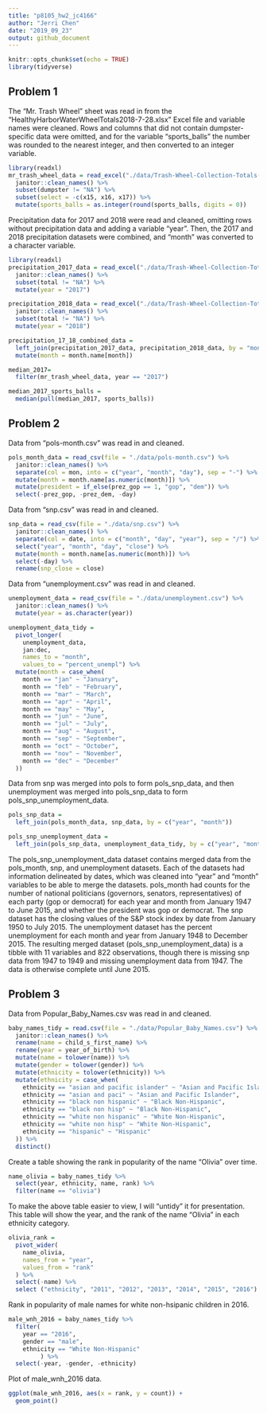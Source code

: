 ```yaml
---
title: "p8105_hw2_jc4166"
author: "Jerri Chen"
date: "2019_09_23"
output: github_document
---
```


```r
knitr::opts_chunk$set(echo = TRUE)
library(tidyverse)
```

## Problem 1

The "Mr. Trash Wheel" sheet was read in from the "HealthyHarborWaterWheelTotals2018-7-28.xlsx" Excel file and variable names were cleaned. Rows and columns that did not contain dumpster-specific data were omitted, and for the variable "sports_balls" the number was rounded to the nearest integer, and then converted to an integer variable.

```r
library(readxl)
mr_trash_wheel_data = read_excel("./data/Trash-Wheel-Collection-Totals-8-6-19.xlsx", sheet = "Mr. Trash Wheel") %>% 
  janitor::clean_names() %>% 
  subset(dumpster != "NA") %>%
  subset(select = -c(x15, x16, x17)) %>%
  mutate(sports_balls = as.integer(round(sports_balls, digits = 0))
```

Precipitation data for 2017 and 2018 were read and cleaned, omitting rows without precipitation data and adding a variable "year". Then, the 2017 and 2018 precipitation datasets were combined, and "month" was converted to a character variable.
```r
library(readxl)
precipitation_2017_data = read_excel("./data/Trash-Wheel-Collection-Totals-8-6-19.xlsx", sheet = "2017 Precipitation", range = "A2:B14") %>% 
  janitor::clean_names() %>%
  subset(total != "NA") %>%
  mutate(year = "2017")

precipitation_2018_data = read_excel("./data/Trash-Wheel-Collection-Totals-8-6-19.xlsx", sheet = "2018 Precipitation", range = "A2:B14") %>% 
  janitor::clean_names() %>%
  subset(total != "NA") %>%
  mutate(year = "2018")

precipitation_17_18_combined_data = 
  left_join(precipitation_2017_data, precipitation_2018_data, by = "month") %>%
  mutate(month = month.name[month])
```

```r
median_2017= 
  filter(mr_trash_wheel_data, year == "2017")

median_2017_sports_balls = 
  median(pull(median_2017, sports_balls))
```

## Problem 2
Data from "pols-month.csv" was read in and cleaned.

```r
pols_month_data = read_csv(file = "./data/pols-month.csv") %>%
  janitor::clean_names() %>%
  separate(col = mon, into = c("year", "month", "day"), sep = "-") %>%
  mutate(month = month.name[as.numeric(month)]) %>% 
  mutate(president = if_else(prez_gop == 1, "gop", "dem")) %>% 
  select(-prez_gop, -prez_dem, -day)
```

Data from "snp.csv" was read in and cleaned.
```r
snp_data = read_csv(file = "./data/snp.csv") %>% 
  janitor::clean_names() %>%
  separate(col = date, into = c("month", "day", "year"), sep = "/") %>% 
  select("year", "month", "day", "close") %>% 
  mutate(month = month.name[as.numeric(month)]) %>% 
  select(-day) %>% 
  rename(snp_close = close)
```

Data from "unemployment.csv" was read in and cleaned.
```r
unemployment_data = read_csv(file = "./data/unemployment.csv") %>% 
  janitor::clean_names() %>% 
  mutate(year = as.character(year))

unemployment_data_tidy = 
  pivot_longer(
    unemployment_data,
    jan:dec,
    names_to = "month",
    values_to = "percent_unempl") %>% 
  mutate(month = case_when(
    month == "jan" ~ "January",
    month == "feb" ~ "February",
    month == "mar" ~ "March",
    month == "apr" ~ "April",
    month == "may" ~ "May",
    month == "jun" ~ "June",
    month == "jul" ~ "July",
    month == "aug" ~ "August",
    month == "sep" ~ "September",
    month == "oct" ~ "October",
    month == "nov" ~ "November",
    month == "dec" ~ "December"
  ))
```

Data from snp was merged into pols to form pols_snp_data, and then unemployment was merged into pols_snp_data to form pols_snp_unemployment_data.

```r
pols_snp_data = 
  left_join(pols_month_data, snp_data, by = c("year", "month"))

pols_snp_unemployment_data = 
  left_join(pols_snp_data, unemployment_data_tidy, by = c("year", "month"))
```

The pols_snp_unemployment_data dataset contains merged data from the pols_month, snp, and unemployment datasets. Each of the datasets had information delineated by dates, which was cleaned into "year" and "month" variables to be able to merge the datasets. pols_month had counts for the number of national politicians (governors, senators, representatives) of each party (gop or democrat) for each year and month from January 1947 to June 2015, and whether the president was gop or democrat. The snp dataset has the closing values of the S&P stock index by date from January 1950 to July 2015. The unemployment dataset has the percent unemployment for each month and year from January 1948 to December 2015. The resulting merged dataset (pols_snp_unemployment_data) is a tibble with 11 variables and 822 observations, though there is missing snp data from 1947 to 1949 and missing unemployment data from 1947. The data is otherwise complete until June 2015.

## Problem 3

Data from Popular_Baby_Names.csv was read in and cleaned.
```r
baby_names_tidy = read.csv(file = "./data/Popular_Baby_Names.csv") %>% 
  janitor::clean_names() %>% 
  rename(name = child_s_first_name) %>% 
  rename(year = year_of_birth) %>% 
  mutate(name = tolower(name)) %>% 
  mutate(gender = tolower(gender)) %>% 
  mutate(ethnicity = tolower(ethnicity)) %>% 
  mutate(ethnicity = case_when(
    ethnicity == "asian and pacific islander" ~ "Asian and Pacific Islander",
    ethnicity == "asian and paci" ~ "Asian and Pacific Islander",
    ethnicity == "black non hispanic" ~ "Black Non-Hispanic",
    ethnicity == "black non hisp" ~ "Black Non-Hispanic",
    ethnicity == "white non hispanic" ~ "White Non-Hispanic",
    ethnicity == "white non hisp" ~ "White Non-Hispanic",
    ethnicity == "hispanic" ~ "Hispanic"
  )) %>% 
  distinct()
```

Create a table showing the rank in popularity of the name "Olivia" over time.
```r
name_olivia = baby_names_tidy %>% 
  select(year, ethnicity, name, rank) %>% 
  filter(name == "olivia")
```
To make the above table easier to view, I will "untidy" it for presentation. This table will show the year, and the rank of the name "Olivia" in each ethnicity category.
```r
olivia_rank =
  pivot_wider(
    name_olivia,
    names_from = "year",
    values_from = "rank"
  ) %>% 
  select(-name) %>% 
  select ("ethnicity", "2011", "2012", "2013", "2014", "2015", "2016")
```

Rank in popularity of male names for white non-hsipanic children in 2016.
```r
male_wnh_2016 = baby_names_tidy %>% 
  filter(
    year == "2016",
    gender == "male",
    ethnicity == "White Non-Hispanic"
         ) %>% 
  select(-year, -gender, -ethnicity)
```

Plot of male_wnh_2016 data.
```r
ggplot(male_wnh_2016, aes(x = rank, y = count)) + 
  geom_point()
```

